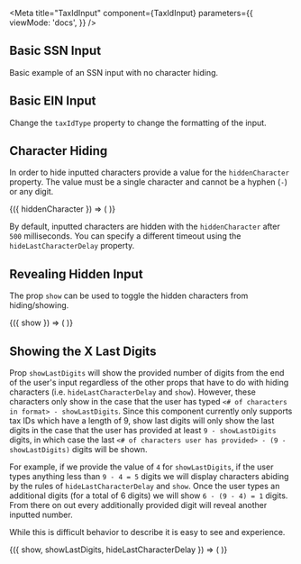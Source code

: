 

<Meta
	title="TaxIdInput"
	component={TaxIdInput}
	parameters={{
		viewMode: 'docs',
	}}
/>

## Basic SSN Input

Basic example of an SSN input with no character hiding.

<Canvas>
	<Story name="Basic SSN Input">
		<TaxIdInput taxIdType={TaxIdType.SSN} />
	</Story>
</Canvas>

## Basic EIN Input

Change the `taxIdType` property to change the formatting of the input.

<Canvas>
	<Story name="Basic EIN Input">
		<TaxIdInput taxIdType={TaxIdType.EIN} />
	</Story>
</Canvas>

## Character Hiding

In order to hide inputted characters provide a value for the `hiddenCharacter` property. The value
must be a single character and cannot be a hyphen (`-`) or any digit.

<Canvas>
	<Story name="Hidden Character" args={{ hiddenCharacter: '*' }}>
		{({ hiddenCharacter }) => (
			<TaxIdInput
				hiddenCharacter={isHiddenCharacterValid(hiddenCharacter) ? hiddenCharacter : '*'}
				taxIdType={TaxIdType.SSN}
			/>
		)}
	</Story>
</Canvas>

By default, inputted characters are hidden with the `hiddenCharacter` after `500` milliseconds. You
can specify a different timeout using the `hideLastCharacterDelay` property.

<Canvas>
	<Story name="Hidden Character Delay">
		<TaxIdInput hiddenCharacter="*" hideLastCharacterDelay={1000} taxIdType={TaxIdType.SSN} />
	</Story>
</Canvas>

## Revealing Hidden Input

The prop `show` can be used to toggle the hidden characters from hiding/showing.

<Canvas>
	<Story name="Revealing Hidden Characters" args={{ show: false }}>
		{({ show }) => (
			<TaxIdInput
				hiddenCharacter="*"
				hideLastCharacterDelay={1000}
				taxIdType={TaxIdType.SSN}
				show={show}
			/>
		)}
	</Story>
</Canvas>

## Showing the X Last Digits

Prop `showLastDigits` will show the provided number of digits from the end of the user's input
regardless of the other props that have to do with hiding characters (i.e. `hideLastCharacterDelay`
and `show`). However, these characters only show in the case that the user has typed
`<# of characters in format> - showLastDigits`. Since this component currently only supports tax IDs
which have a length of 9, show last digits will only show the last digits in the case that the user
has provided at least `9 - showLastDigits` digits, in which case the last
`<# of characters user has provided> - (9 - showLastDigits)` digits will be shown.

For example, if we provide the value of `4` for `showLastDigits`, if the user types anything less
than `9 - 4 = 5` digits we will display characters abiding by the rules of `hideLastCharacterDelay`
and `show`. Once the user types an additional digits (for a total of 6 digits) we will show
`6 - (9 - 4) = 1` digits. From there on out every additionally provided digit will reveal another
inputted number.

While this is difficult behavior to describe it is easy to see and experience.

<Canvas>
	<Story
		name="Showing the X Last Digits"
		args={{ showLastDigits: 4, hideLastCharacterDelay: 500, show: false }}
	>
		{({ show, showLastDigits, hideLastCharacterDelay }) => (
			<TaxIdInput
				hiddenCharacter="*"
				hideLastCharacterDelay={hideLastCharacterDelay}
				taxIdType={TaxIdType.SSN}
				show={show}
				showLastDigits={showLastDigits}
			/>
		)}
	</Story>
</Canvas>
